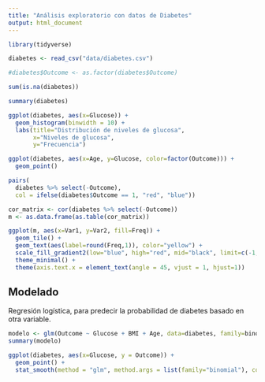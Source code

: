 ```yaml
---
title: "Análisis exploratorio con datos de Diabetes"
output: html_document
---
```



```r
library(tidyverse)
```

```r
diabetes <- read_csv("data/diabetes.csv")
```

```r
#diabetes$Outcome <- as.factor(diabetes$Outcome)
```

```r
sum(is.na(diabetes))
```


```r
summary(diabetes)
```


```r
ggplot(diabetes, aes(x=Glucose)) +
  geom_histogram(binwidth = 10) +
  labs(title="Distribución de niveles de glucosa",
       x="Niveles de glucosa",
       y="Frecuencia")
```

```r
ggplot(diabetes, aes(x=Age, y=Glucose, color=factor(Outcome))) +
  geom_point()
```

```r
pairs(
  diabetes %>% select(-Outcome),
  col = ifelse(diabetes$Outcome == 1, "red", "blue"))
```

```r
cor_matrix <- cor(diabetes %>% select(-Outcome))
m <- as.data.frame(as.table(cor_matrix))
```

```r
ggplot(m, aes(x=Var1, y=Var2, fill=Freq)) +
  geom_tile() +
  geom_text(aes(label=round(Freq,1)), color="yellow") +
  scale_fill_gradient2(low="blue", high="red", mid="black", limit=c(-1, 1)) +
  theme_minimal() +
  theme(axis.text.x = element_text(angle = 45, vjust = 1, hjust=1))
```

## Modelado

Regresión logística, para predecir la probabilidad de diabetes basado en otra
variable.


```r
modelo <- glm(Outcome ~ Glucose + BMI + Age, data=diabetes, family=binomial)
summary(modelo)
```

```r
ggplot(diabetes, aes(x=Glucose, y = Outcome)) +
  geom_point() +
  stat_smooth(method = "glm", method.args = list(family="binomial"), color="blue")
```




